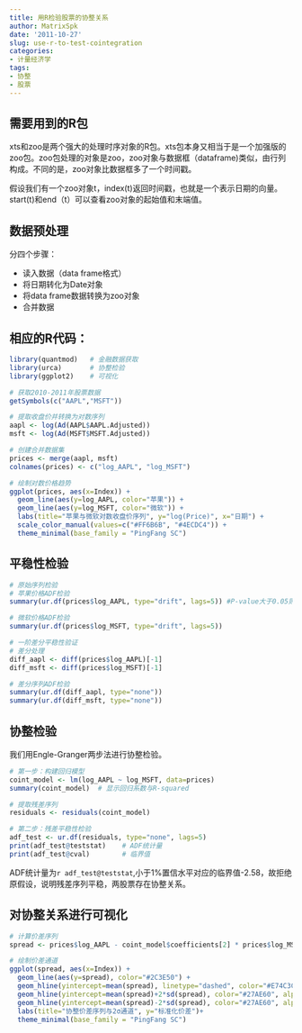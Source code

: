 ```yaml
---
title: 用R检验股票的协整关系
author: MatrixSpk
date: '2011-10-27'
slug: use-r-to-test-cointegration
categories:
- 计量经济学
tags:
- 协整
- 股票
---
```

## 需要用到的R包

xts和zoo是两个强大的处理时序对象的R包。xts包本身又相当于是一个加强版的zoo包。zoo包处理的对象是zoo，zoo对象与数据框（dataframe)类似，由行列构成。不同的是，zoo对象比数据框多了一个时间戳。

假设我们有一个zoo对象t，index(t)返回时间戳，也就是一个表示日期的向量。start(t)和end（t）可以查看zoo对象的起始值和末端值。

## 数据预处理

分四个步骤：

* 读入数据（data frame格式）
* 将日期转化为Date对象
* 将data frame数据转换为zoo对象
* 合并数据

## 相应的R代码：

```R
library(quantmod)   # 金融数据获取
library(urca)       # 协整检验
library(ggplot2)    # 可视化

# 获取2010-2011年股票数据
getSymbols(c("AAPL","MSFT"))

# 提取收盘价并转换为对数序列
aapl <- log(Ad(AAPL$AAPL.Adjusted))
msft <- log(Ad(MSFT$MSFT.Adjusted))

# 创建合并数据集
prices <- merge(aapl, msft)
colnames(prices) <- c("log_AAPL", "log_MSFT")

# 绘制对数价格趋势
ggplot(prices, aes(x=Index)) +
  geom_line(aes(y=log_AAPL, color="苹果")) +
  geom_line(aes(y=log_MSFT, color="微软")) +
  labs(title="苹果与微软对数收盘价序列", y="log(Price)", x="日期") +
  scale_color_manual(values=c("#FF6B6B", "#4ECDC4")) +
  theme_minimal(base_family = "PingFang SC")
```

## 平稳性检验

```r
# 原始序列检验
# 苹果价格ADF检验
summary(ur.df(prices$log_AAPL, type="drift", lags=5)) #P-value大于0.05则序列不平稳

# 微软价格ADF检验
summary(ur.df(prices$log_MSFT, type="drift", lags=5))  

# 一阶差分平稳性验证
# 差分处理
diff_aapl <- diff(prices$log_AAPL)[-1]
diff_msft <- diff(prices$log_MSFT)[-1]

# 差分序列ADF检验
summary(ur.df(diff_aapl, type="none"))  
summary(ur.df(diff_msft, type="none")) 
```

## 协整检验

我们用Engle-Granger两步法进行协整检验。

```R
# 第一步：构建回归模型
coint_model <- lm(log_AAPL ~ log_MSFT, data=prices)
summary(coint_model)  # 显示回归系数与R-squared

# 提取残差序列
residuals <- residuals(coint_model)

# 第二步：残差平稳性检验
adf_test <- ur.df(residuals, type="none", lags=5)
print(adf_test@teststat)    # ADF统计量
print(adf_test@cval)        # 临界值
```

ADF统计量为`r adf_test@teststat`,小于1%置信水平对应的临界值-2.58，故拒绝原假设，说明残差序列平稳，两股票存在协整关系。

## 对协整关系进行可视化

```R
# 计算价差序列
spread <- prices$log_AAPL - coint_model$coefficients[2] * prices$log_MSFT

# 绘制价差通道
ggplot(spread, aes(x=Index)) +
  geom_line(aes(y=spread), color="#2C3E50") +
  geom_hline(yintercept=mean(spread), linetype="dashed", color="#E74C3C") +
  geom_hline(yintercept=mean(spread)+2*sd(spread), color="#27AE60", alpha=0.5) +
  geom_hline(yintercept=mean(spread)-2*sd(spread), color="#27AE60", alpha=0.5) +
  labs(title="协整价差序列与2σ通道", y="标准化价差")+
  theme_minimal(base_family = "PingFang SC")
```
